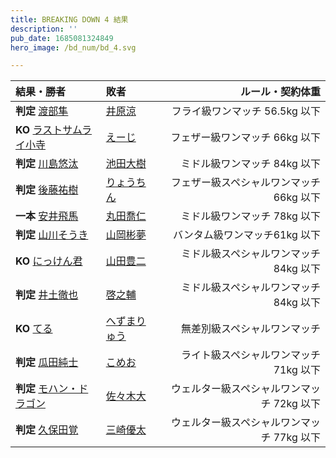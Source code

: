 ```yaml
---
title: BREAKING DOWN 4 結果
description: ''
pub_date: 1685081324849
hero_image: /bd_num/bd_4.svg

---
```

| 結果・勝者 | 敗者 | ルール・契約体重 |
| :--------- | :-------- | ---------------: |
|**判定** [渡部隼](/fighters/watabe_syun)|[井原涼](/fighters/ihara_ryo)|フライ級ワンマッチ 56.5kg 以下|
|**KO** [ラストサムライ小寺](/fighters/last_samurai_kodera)|[えーじ](/fighters/eji)|フェザー級ワンマッチ 66kg 以下|
|**判定** [川島悠汰](/fighters/kawashima_yuta)|[池田大樹](/fighters/ikeda_daiki)|ミドル級ワンマッチ 84kg 以下|
|**判定** [後藤祐樹](/fighters/goto_yuki)|[りょうちん](/fighters/ryouchin)|フェザー級スペシャルワンマッチ 66kg 以下|
|**一本** [安井飛馬](/fighters/yasui_hyuma)|[丸田喬仁](/fighters/maruta_takahito)|ミドル級ワンマッチ 78kg 以下|
|**判定** [山川そうき](/fighters/yamakawa_souki)|[山岡彬夢](/fighters/yamaoka_ayamu)|バンタム級ワンマッチ61kg 以下|
|**KO** [にっけん君](/fighters/nikkenkun)|[山田豊二](/fighters/yamada_toyoji)|ミドル級スペシャルワンマッチ 84kg 以下|
|**判定** [井土徹也](/fighters/iduchi_tetsuya)|[啓之輔](/fighters/keinosuke)|ミドル級スペシャルワンマッチ 84kg 以下|
|**KO** [てる](/fighters/teru)|[へずまりゅう](/fighters/hezumaryu)|無差別級スペシャルワンマッチ|
|**判定** [瓜田純士](/fighters/urita_junshi)|[こめお](/fighters/komeo)|ライト級スペシャルワンマッチ 71kg 以下|
|**判定** [モハン・ドラゴン](/fighters/mohan_dragon)|[佐々木大](/fighters/sasaki_hiro)|ウェルター級スペシャルワンマッチ 72kg 以下|
|**判定** [久保田覚](/fighters/kubota_satoru)|[三崎優太](/fighters/misaki_yuta)|ウェルター級スペシャルワンマッチ 77kg 以下|
